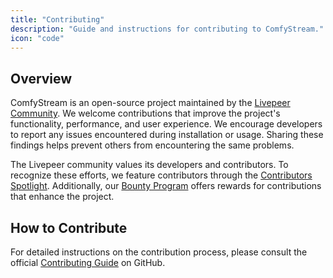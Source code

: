 ```yaml
---
title: "Contributing"
description: "Guide and instructions for contributing to ComfyStream."
icon: "code"
---
```


## Overview

ComfyStream is an open-source project maintained by the [Livepeer Community](https://www.livepeer.org/). We welcome contributions that improve the project's functionality,
performance, and user experience. We encourage developers to report any issues encountered during installation or usage.
Sharing these findings helps prevent others from encountering the same problems.

The Livepeer community values its developers and contributors. To recognize these efforts, we feature contributors through the
[Contributors Spotlight](https://contributors-spotlight.rickstaa.dev/). Additionally, our [Bounty Program](https://www.notion.so/livepeer/Livepeer-Bounty-Board-13b0a34856878041b9ddecaa1380b2e6)
offers rewards for contributions that enhance the project.

## How to Contribute

For detailed instructions on the contribution process, please consult the official [Contributing Guide](https://github.com/livepeer/comfystream/blob/main/CONTRIBUTING.md) on GitHub.